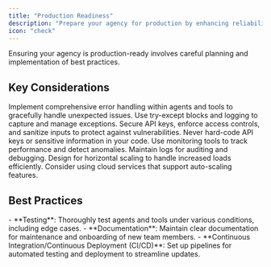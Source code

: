 ```yaml
---
title: "Production Readiness"
description: "Prepare your agency for production by enhancing reliability, scalability, and security."
icon: "check"
---
```


<Info>
Ensuring your agency is production-ready involves careful planning and implementation of best practices.
</Info>

## Key Considerations

<AccordionGroup defaultOpen={true}>

<Accordion title="Robust Error Handling" icon="bug" iconType="solid" defaultOpen={true}>
Implement comprehensive error handling within agents and tools to gracefully handle unexpected issues.

<Tip>
Use try-except blocks and logging to capture and manage exceptions.
</Tip>
</Accordion>

<Accordion title="Security Measures" icon="shield" iconType="solid" defaultOpen={true}>
Secure API keys, enforce access controls, and sanitize inputs to protect against vulnerabilities.

<Warning>
Never hard-code API keys or sensitive information in your code.
</Warning>
</Accordion>

<Accordion title="Monitoring and Logging" icon="eye" iconType="solid" defaultOpen={true}>
Use monitoring tools to track performance and detect anomalies. Maintain logs for auditing and debugging.

</Accordion>

<Accordion title="Scalability" icon="arrows" iconType="solid" defaultOpen={true}>
Design for horizontal scaling to handle increased loads efficiently.

<Tip>
Consider using cloud services that support auto-scaling features.
</Tip>
</Accordion>

</AccordionGroup>

## Best Practices

<Check>
- **Testing**: Thoroughly test agents and tools under various conditions, including edge cases.
- **Documentation**: Maintain clear documentation for maintenance and onboarding of new team members.
- **Continuous Integration/Continuous Deployment (CI/CD)**: Set up pipelines for automated testing and deployment to streamline updates.
</Check>

